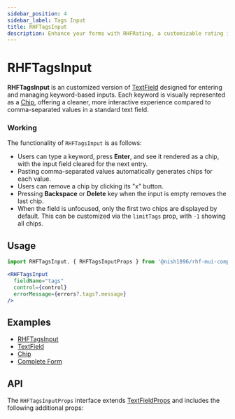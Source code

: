 ```yaml
---
sidebar_position: 4
sidebar_label: Tags Input
title: RHFTagsInput
description: Enhance your forms with RHFRating, a customizable rating input component for react-hook-form using examples and API details for seamless integration.
---
```



# RHFTagsInput

<AvailabilityBanner componentName="RHFTagsInput" version="2.0" />

**RHFTagsInput** is an customized version of [TextField](https://mui.com/material-ui/react-text-field/)
designed for entering and managing keyword-based inputs. 
Each keyword is visually represented as a [Chip](https://mui.com/material-ui/react-chip/),
offering a cleaner, more interactive experience compared
to comma-separated values in a standard text field.

### Working

The functionality of `RHFTagsInput` is as follows:

- Users can type a keyword, press **Enter**, and see it rendered
as a chip, with the input field cleared for the next entry.
- Pasting comma-separated values automatically generates
chips for each value.
- Users can remove a chip by clicking its "x" button.
- Pressing **Backspace** or **Delete** key when the input is
empty removes the last chip.
- When the field is unfocused, only the first two chips are displayed
by default. This can be customized via the `limitTags` prop, with `-1`
showing all chips.


## Usage

```js
import RHFTagsInput, { RHFTagsInputProps } from '@nish1896/rhf-mui-components/mui/tags-input';
```

```jsx
<RHFTagsInput
  fieldName="tags"
  control={control}
  errorMessage={errors?.tags?.message}
/>
```

## Examples
- [RHFTagsInput](https://rhf-mui-components-examples.netlify.app/textfield-and-passwordinput)
- [TextField](https://mui.com/material-ui/react-text-field/)
- [Chip](https://mui.com/material-ui/react-chip/)
- [Complete Form](https://rhf-mui-components-examples.netlify.app/complete-form)

## API
The `RHFTagsInputProps` interface extends [TextFieldProps](https://mui.com/material-ui/api/text-field/)
and includes the following additional props:

<RHFTagsInputPropsTable />